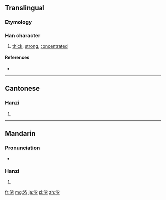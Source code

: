{{also|濃}}
==Translingual==
{{Hani-forms|浓|[[濃]]}}

===Etymology===
{{Han simp|濃|f=農|t=衣}}

===Han character===
{{Han char|rn=85|rad=水|as=06|sn=9|four=|canj=水竹月女 (EHBV)}}

# [[thick]], [[strong]], [[concentrated]]

====References====
* {{Han ref|kx=0623.171|hdz=31616.100|uh=6D53|ud=27987}}

----

==Cantonese==

===Hanzi===
{{yue-hanzi|jyut=|y=nung4|tra=濃}}

# {{defn|lang=yue|sort=水06}}

----

==Mandarin==

===Pronunciation===
* {{audio|Zh-nóng.ogg|Audio}}

===Hanzi===
{{cmn-hanzi|tra=濃|pin=[[nóng]] ([[nong2]])|wg=nung<sup>2</sup>}}

# {{defn|lang=cmn|sort=水06}}

[[fr:浓]]
[[mg:浓]]
[[ja:浓]]
[[pl:浓]]
[[zh:浓]]